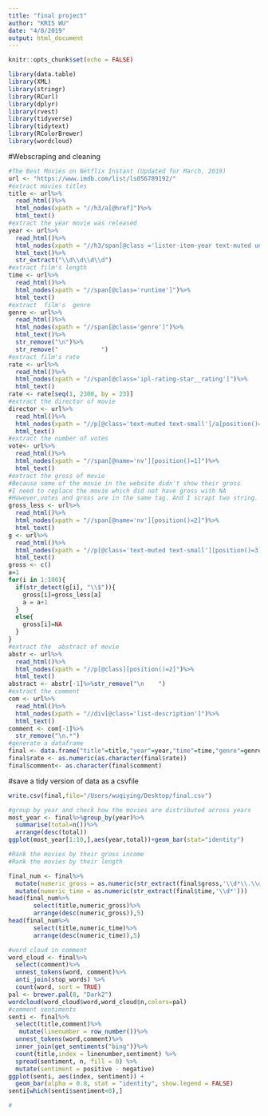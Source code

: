 ```yaml
---
title: "final project"
author: "KRIS WU"
date: "4/8/2019"
output: html_document
---
```


```r
knitr::opts_chunk$set(echo = FALSE)
```

```r
library(data.table)
library(XML)
library(stringr)
library(RCurl)
library(dplyr)
library(rvest)
library(tidyverse)
library(tidytext)
library(RColorBrewer)
library(wordcloud)
```

#Webscraping and cleaning
```r
#The Best Movies on Netflix Instant (Updated for March, 2019)
url <- "https://www.imdb.com/list/ls056789192/" 
#extract movies titles
title <- url%>%
  read_html()%>%
  html_nodes(xpath = "//h3/a[@href]")%>%
  html_text()
#extract the year movie was released
year <- url%>%
  read_html()%>%
  html_nodes(xpath = "//h3/span[@class ='lister-item-year text-muted unbold']")%>%
  html_text()%>%
  str_extract("\\d\\d\\d\\d")
#extract film's length
time <- url%>%
  read_html()%>%
  html_nodes(xpath = "//span[@class='runtime']")%>%
  html_text()
#extract  film's  genre
genre <- url%>%
  read_html()%>%
  html_nodes(xpath = "//span[@class='genre']")%>%
  html_text()%>%
  str_remove("\n")%>%
  str_remove("            ")
#extract film's rate
rate <- url%>%
  read_html()%>%
  html_nodes(xpath = "//span[@class='ipl-rating-star__rating']")%>%
  html_text()
rate <- rate[seq(1, 2300, by = 23)]
#extract the director of movie
director <- url%>%
  read_html()%>%
  html_nodes(xpath = "//p[@class='text-muted text-small']/a[position()=1]")%>%
  html_text()
#extract the number of votes
vote<- url%>%
  read_html()%>%
  html_nodes(xpath = "//span[@name='nv'][position()=1]")%>%
  html_text()
#extract the gross of movie
#Because some of the movie in the website didn't show their gross
#I need to replace the movie which did not have gross with NA
#However,votes and gross are in the same tag. And I scrapt two string. gross_less only have 87 gross and g has both votes and gross. If g has the symbol $, give the gross[i] with correspond value in gross_less
gross_less <- url%>%
  read_html()%>%
  html_nodes(xpath = "//span[@name='nv'][position()=2]")%>%
  html_text()
g <- url%>%
  read_html()%>%
  html_nodes(xpath = "//p[@class='text-muted text-small'][position()=3]")%>%
  html_text()
gross <- c()
a=1
for(i in 1:100){
  if(str_detect(g[i], "\\$")){
    gross[i]=gross_less[a]
    a = a+1
  }
  else{
    gross[i]=NA
  }
}
#extract the  abstract of movie
abstr <- url%>%
  read_html()%>%
  html_nodes(xpath = "//p[@class][position()=2]")%>%
  html_text()
abstract <- abstr[-1]%>%str_remove("\n    ")
#extract the comment
com <- url%>%
  read_html()%>%
  html_nodes(xpath = "//div[@class='list-description']")%>%
  html_text()
comment <- com[-1]%>%
  str_remove("\n.*")
#generate a dataframe
final <- data.frame("title"=title,"year"=year,"time"=time,"genre"=genre,"rate"=rate,"vote"=vote,"gross"=gross,"director"=director,"comment"=comment,"abstract"=abstract)
final$rate <- as.numeric(as.character(final$rate))
final$comment<- as.character(final$comment)
```

#save a tidy version of data as a csvfile
```r
write.csv(final,file="/Users/wuqiying/Desktop/final.csv")
```


```r
#group by year and check how the movies are distributed across years
most_year <- final%>%group_by(year)%>%
  summarise(total=n())%>%
  arrange(desc(total))
ggplot(most_year[1:10,],aes(year,total))+geom_bar(stat="identity")

#Rank the movies by their gross income
#Rank the movies by their length

final_num <- final%>%
  mutate(numeric_gross = as.numeric(str_extract(final$gross,'\\d*\\.\\d*')))%>%
  mutate(numeric_time = as.numeric(str_extract(final$time,'\\d*')))
head(final_num%>%
       select(title,numeric_gross)%>%
       arrange(desc(numeric_gross)),5)
head(final_num%>%
       select(title,numeric_time)%>%
       arrange(desc(numeric_time)),5)

#word cloud in comment
word_cloud <- final%>%
  select(comment)%>%
  unnest_tokens(word, comment)%>% 
  anti_join(stop_words) %>%
  count(word, sort = TRUE)
pal <- brewer.pal(8, "Dark2")
wordcloud(word_cloud$word,word_cloud$n,colors=pal)
#comment sentiments
senti <- final%>%
  select(title,comment)%>%
   mutate(linenumber = row_number())%>%
  unnest_tokens(word,comment)%>%
  inner_join(get_sentiments("bing"))%>%
  count(title,index = linenumber,sentiment) %>%
  spread(sentiment, n, fill = 0) %>%
  mutate(sentiment = positive - negative)
ggplot(senti, aes(index, sentiment)) +
  geom_bar(alpha = 0.8, stat = "identity", show.legend = FALSE)
senti[which(senti$sentiment<0),]

#


```

